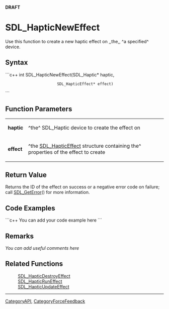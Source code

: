 <!-- pragma section-numbers off -->
<!-- pragma disable-camelcase -->
'''DRAFT'''

= SDL_HapticNewEffect =
Use this function to create a new haptic effect on ,,the,, ^a specified^ device.


== Syntax ==
```c++
int SDL_HapticNewEffect(SDL_Haptic*       haptic,
                        SDL_HapticEffect* effect)
```

== Function Parameters ==
{|
|'''haptic'''
|^the^ SDL_Haptic device to create the effect on
|-
|'''effect'''
|^the [[SDL_HapticEffect]] structure containing the^ properties of the effect to create
|}

== Return Value ==
Returns the ID of the effect on success or a negative error code on failure; call [[SDL_GetError]]() for more information.

== Code Examples ==
```c++
You can add your code example here
```

== Remarks ==
''You can add useful comments here''

== Related Functions ==
:[[SDL_HapticDestroyEffect]]
:[[SDL_HapticRunEffect]]
:[[SDL_HapticUpdateEffect]]

----
[[CategoryAPI]], [[CategoryForceFeedback]]
